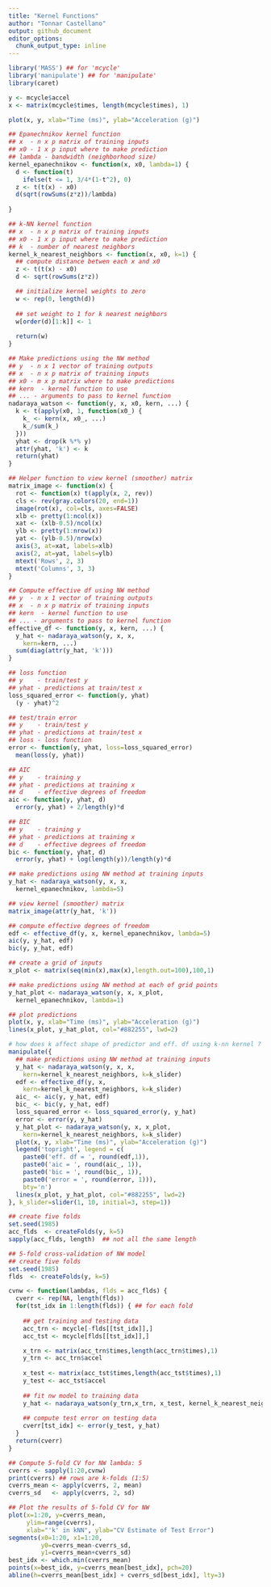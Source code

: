 ```yaml
---
title: "Kernel Functions"
author: "Tonnar Castellano"
output: github_document
editor_options:
  chunk_output_type: inline
---
```



```r
library('MASS') ## for 'mcycle'
library('manipulate') ## for 'manipulate'
library(caret)
```


```r
y <- mcycle$accel
x <- matrix(mcycle$times, length(mcycle$times), 1)

plot(x, y, xlab="Time (ms)", ylab="Acceleration (g)")
```


```r
## Epanechnikov kernel function
## x  - n x p matrix of training inputs
## x0 - 1 x p input where to make prediction
## lambda - bandwidth (neighborhood size)
kernel_epanechnikov <- function(x, x0, lambda=1) {
  d <- function(t)
    ifelse(t <= 1, 3/4*(1-t^2), 0)
  z <- t(t(x) - x0)
  d(sqrt(rowSums(z*z))/lambda)
  
}
```


```r
## k-NN kernel function
## x  - n x p matrix of training inputs
## x0 - 1 x p input where to make prediction
## k  - number of nearest neighbors
kernel_k_nearest_neighbors <- function(x, x0, k=1) {
  ## compute distance betwen each x and x0
  z <- t(t(x) - x0)
  d <- sqrt(rowSums(z*z))

  ## initialize kernel weights to zero
  w <- rep(0, length(d))
  
  ## set weight to 1 for k nearest neighbors
  w[order(d)[1:k]] <- 1
  
  return(w)
}
```


```r
## Make predictions using the NW method
## y  - n x 1 vector of training outputs
## x  - n x p matrix of training inputs
## x0 - m x p matrix where to make predictions
## kern  - kernel function to use
## ... - arguments to pass to kernel function
nadaraya_watson <- function(y, x, x0, kern, ...) {
  k <- t(apply(x0, 1, function(x0_) {
    k_ <- kern(x, x0_, ...)
    k_/sum(k_)
  }))
  yhat <- drop(k %*% y)
  attr(yhat, 'k') <- k
  return(yhat)
}
```


```r
## Helper function to view kernel (smoother) matrix
matrix_image <- function(x) {
  rot <- function(x) t(apply(x, 2, rev))
  cls <- rev(gray.colors(20, end=1))
  image(rot(x), col=cls, axes=FALSE)
  xlb <- pretty(1:ncol(x))
  xat <- (xlb-0.5)/ncol(x)
  ylb <- pretty(1:nrow(x))
  yat <- (ylb-0.5)/nrow(x)
  axis(3, at=xat, labels=xlb)
  axis(2, at=yat, labels=ylb)
  mtext('Rows', 2, 3)
  mtext('Columns', 3, 3)
}
```


```r
## Compute effective df using NW method
## y  - n x 1 vector of training outputs
## x  - n x p matrix of training inputs
## kern  - kernel function to use
## ... - arguments to pass to kernel function
effective_df <- function(y, x, kern, ...) {
  y_hat <- nadaraya_watson(y, x, x,
    kern=kern, ...)
  sum(diag(attr(y_hat, 'k')))
}
```


```r
## loss function
## y    - train/test y
## yhat - predictions at train/test x
loss_squared_error <- function(y, yhat)
  (y - yhat)^2

## test/train error
## y    - train/test y
## yhat - predictions at train/test x
## loss - loss function
error <- function(y, yhat, loss=loss_squared_error)
  mean(loss(y, yhat))
```


```r
## AIC
## y    - training y
## yhat - predictions at training x
## d    - effective degrees of freedom
aic <- function(y, yhat, d)
  error(y, yhat) + 2/length(y)*d

## BIC
## y    - training y
## yhat - predictions at training x
## d    - effective degrees of freedom
bic <- function(y, yhat, d)
  error(y, yhat) + log(length(y))/length(y)*d
```


```r
## make predictions using NW method at training inputs
y_hat <- nadaraya_watson(y, x, x,
  kernel_epanechnikov, lambda=5)

## view kernel (smoother) matrix
matrix_image(attr(y_hat, 'k'))

## compute effective degrees of freedom
edf <- effective_df(y, x, kernel_epanechnikov, lambda=5)
aic(y, y_hat, edf)
bic(y, y_hat, edf)

## create a grid of inputs 
x_plot <- matrix(seq(min(x),max(x),length.out=100),100,1)

## make predictions using NW method at each of grid points
y_hat_plot <- nadaraya_watson(y, x, x_plot,
  kernel_epanechnikov, lambda=1)
```


```r
## plot predictions
plot(x, y, xlab="Time (ms)", ylab="Acceleration (g)")
lines(x_plot, y_hat_plot, col="#882255", lwd=2) 

# how does k affect shape of predictor and eff. df using k-nn kernel ?
manipulate({
  ## make predictions using NW method at training inputs
  y_hat <- nadaraya_watson(y, x, x,
    kern=kernel_k_nearest_neighbors, k=k_slider)
  edf <- effective_df(y, x,
    kern=kernel_k_nearest_neighbors, k=k_slider)
  aic_ <- aic(y, y_hat, edf)
  bic_ <- bic(y, y_hat, edf)
  loss_squared_error <- loss_squared_error(y, y_hat)
  error <- error(y, y_hat)
  y_hat_plot <- nadaraya_watson(y, x, x_plot,
    kern=kernel_k_nearest_neighbors, k=k_slider)
  plot(x, y, xlab="Time (ms)", ylab="Acceleration (g)")
  legend('topright', legend = c(
    paste0('eff. df = ', round(edf,1)),
    paste0('aic = ', round(aic_, 1)),
    paste0('bic = ', round(bic_, 1)),
    paste0('error = ', round(error, 1))),
    bty='n')
  lines(x_plot, y_hat_plot, col="#882255", lwd=2)
}, k_slider=slider(1, 10, initial=3, step=1))
```


```r
## create five folds
set.seed(1985)
acc_flds  <- createFolds(y, k=5)
sapply(acc_flds, length)  ## not all the same length
```


```r
## 5-fold cross-validation of NW model
## create five folds
set.seed(1985)
flds  <- createFolds(y, k=5)

cvnw <- function(lambdas, flds = acc_flds) {
  cverr <- rep(NA, length(flds))
  for(tst_idx in 1:length(flds)) { ## for each fold
    
    ## get training and testing data
    acc_trn <- mcycle[-flds[[tst_idx]],]
    acc_tst <- mcycle[flds[[tst_idx]],]

    x_trn <- matrix(acc_trn$times,length(acc_trn$times),1)
    y_trn <- acc_trn$accel
    
    x_test <- matrix(acc_tst$times,length(acc_tst$times),1)
    y_test <- acc_tst$accel
    
    ## fit nw model to training data
    y_hat <- nadaraya_watson(y_trn,x_trn, x_test, kernel_k_nearest_neighbors, lambdas)
    
    ## compute test error on testing data
    cverr[tst_idx] <- error(y_test, y_hat)
  }
  return(cverr)
}
```


```r
## Compute 5-fold CV for NW lambda: 5
cverrs <- sapply(1:20,cvnw)
print(cverrs) ## rows are k-folds (1:5)
cverrs_mean <- apply(cverrs, 2, mean)
cverrs_sd   <- apply(cverrs, 2, sd)
```


```r
## Plot the results of 5-fold CV for NW
plot(x=1:20, y=cverrs_mean, 
     ylim=range(cverrs),
     xlab="'k' in kNN", ylab="CV Estimate of Test Error")
segments(x0=1:20, x1=1:20,
         y0=cverrs_mean-cverrs_sd,
         y1=cverrs_mean+cverrs_sd)
best_idx <- which.min(cverrs_mean)
points(x=best_idx, y=cverrs_mean[best_idx], pch=20)
abline(h=cverrs_mean[best_idx] + cverrs_sd[best_idx], lty=3)
```



